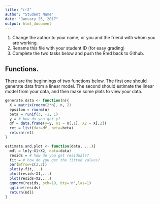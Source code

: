 ```yaml
---
title: "rr2"
author: "Student Name"
date: "January 25, 2017"
output: html_document
---
```


1. Change the author to your name, or you and the friend with whom you are working.
2. Rename this file with your student ID (for easy grading)
3. Complete the two tasks below and push the Rmd back to Github.


## Functions.

There are the beginnings of two functions below. The first one should generate data from a linear model. The second
should estimate the linear model from your data, and then make some plots to view your data.

```r
generate.data <- function(n){
  X = matrix(rnorm(2*n), n, 2)
  epsilon = rnorm(n)
  beta = runif(3, -1, 1) 
  y = # how do you get y?
  df = data.frame(y=y, X1 = X[,1], X2 = X[,2])
  ret = list(dat=df, beta=beta)
  return(ret)
}

estimate.and.plot <- function(data, ...){
  mdl = lm(y~X1+X2, data=data)
  resids = # how do you get residuals?
  fit = # how do you get the fitted values?
  par(mfrow=c(2,2))
  plot(y~fit,...)
  plot(resids~X1,...)
  plot(resids~X2,...)
  qqnorm(resids, pch=19, bty='n',las=1)
  qqline(resids)
  return(mdl)
}
```